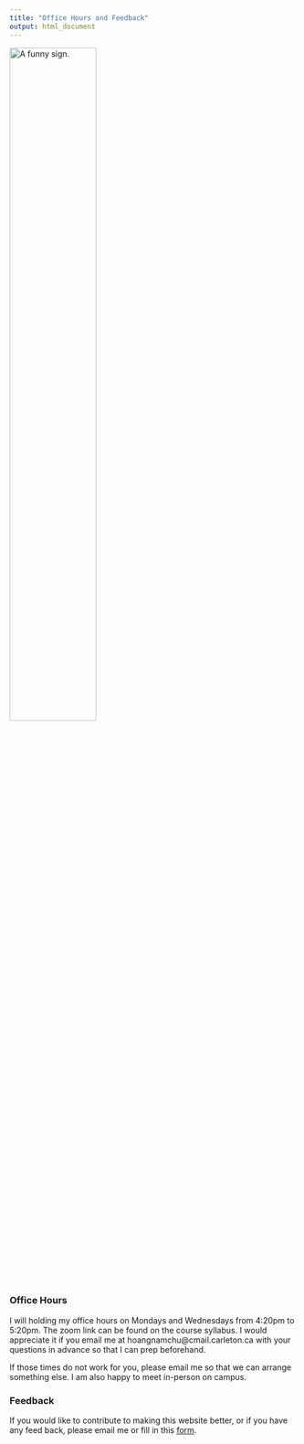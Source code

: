 ```yaml
---
title: "Office Hours and Feedback"
output: html_document
---
```


![A funny sign.](/Users/home_folder/econ5060_website/images/feedback/please_be_patient.jpg){width=55%}
<br></br>

### Office Hours

I will holding my office hours on Mondays and Wednesdays from 4:20pm to 5:20pm. The zoom link can be found on the course syllabus. I would appreciate it if you email me at hoangnamchu@cmail.carleton.ca with your questions in advance so that I can prep beforehand. 

If those times do not work for you, please email me so that we can arrange something else. I am also happy to meet in-person on campus. 

### Feedback
If you would like to contribute to making this website better, or if you have any feed back, please email me or fill in this <a href="https://forms.office.com/r/HnqKccmbTB" target="_blank">form</a>.